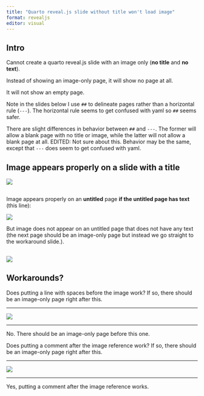 ```yaml
---
title: "Quarto reveal.js slide without title won't load image"
format: revealjs
editor: visual
---
```


## Intro

Cannot create a quarto reveal.js slide with an image only (**no title** and **no text**). 

Instead of showing an image-only page, it will show no page at all.

It will not show an empty page.

Note in the slides below I use `##` to delineate pages rather than a horizontal rule (`---`). The horizontal rule seems to get confused with yaml so `##` seems safer.

There are slight differences in behavior between `##` and `---`. The former will allow a blank page with no title or image, while the latter will not allow a blank page at all. EDITED: Not sure about this. Behavior may be the same, except that `---` does seem to get confused with yaml.

## Image appears properly on a slide with a title

![](https://quarto.org/docs/authoring/images/crossref-figure.png)

##

Image appears properly on an **untitled** page **if the untitled page has text** (this line):

![](https://quarto.org/docs/authoring/images/crossref-figure.png)

But image does not appear on an untitled page that does not have any text (the next page should be an image-only page but instead we go straight to the workaround slide.).

##
![](https://quarto.org/docs/authoring/images/crossref-figure.png)

##


## Workarounds?

Does putting a line with spaces before the image work? If so, there should be an image-only page right after this.

---
    
![](https://quarto.org/docs/authoring/images/crossref-figure.png)

---

No. There should be an image-only page before this one.


Does putting a comment after the image reference work? If so, there should be an image-only page right after this.

---

![](https://quarto.org/docs/authoring/images/crossref-figure.png)
<!-- The line above has 4 spaces.    -->
    
---

Yes, putting a comment after the image reference works.
